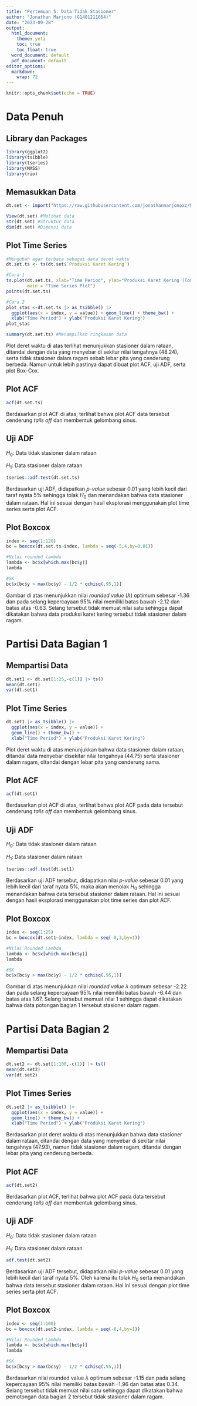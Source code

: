 ---
title: "Pertemuan 5: Data Tidak Stasioner"
author: "Jonathan Marjono (G1401211064)"
date: "2023-09-28"
output:
  html_document:
    theme: yeti
    toc: true
    toc_float: true
  word_document: default
  pdf_document: default
editor_options: 
  markdown: 
    wrap: 72
---

```{r setup, include=FALSE}
knitr::opts_chunk$set(echo = TRUE)
```

# Data Penuh

## Library dan Packages

```{r}
library(ggplot2)
library(tsibble)
library(tseries)
library(MASS)
library(rio)
```

## Memasukkan Data

```{r}
dt.set <- import("https://raw.githubusercontent.com/jonathanmarjonoxz/MPDW/main/Responsi1/Data_ProduksiKaretKering.csv")
```

```{r}
View(dt.set) #Melihat data
str(dt.set) #Struktur data
dim(dt.set) #Dimensi data
```

## Plot Time Series

```{r}
#Mengubah agar terbaca sebagai data deret waktu
dt.set.ts <- ts(dt.set$`Produksi Karet Kering`)
```

```{r}
#Cara 1
ts.plot(dt.set.ts, xlab="Time Period", ylab="Produksi Karet Kering (Ton)", 
        main = "Time Series Plot")
points(dt.set.ts)
```

```{r}
#Cara 2
plot_stas <-dt.set.ts |> as_tsibble() |> 
  ggplot(aes(x = index, y = value)) + geom_line() + theme_bw() +
  xlab("Time Period") + ylab("Produksi Karet Kering")
plot_stas
```

```{r}
summary(dt.set.ts) #Menampilkan ringkasan data
```

Plot deret waktu di atas terlihat menunjukkan stasioner dalam rataan,
ditandai dengan data yang menyebar di sekitar nilai tengahnya (48.24),
serta tidak stasioner dalam ragam sebab lebar pita yang cenderung
berbeda. Namun untuk lebih pastinya dapat dibuat plot ACF, uji ADF,
serta plot Box-Cox.

## Plot ACF

```{r}
acf(dt.set.ts)
```

Berdasarkan plot ACF di atas, terlihat bahwa plot ACF data tersebut
cenderung *tails off* dan membentuk gelombang sinus.

## Uji ADF

$H_0$: Data tidak stasioner dalam rataan

$H_1$: Data stasioner dalam rataan

```{r}
tseries::adf.test(dt.set.ts)
```

Berdasarkan uji ADF, didapatkan *p-value* sebesar 0.01 yang lebih kecil
dari taraf nyata 5% sehingga tolak $H_0$ dan menandakan bahwa data
stasioner dalam rataan. Hal ini sesuai dengan hasil eksplorasi
menggunakan plot time series serta plot ACF.

## Plot Boxcox

```{r}
index <- seq(1:120)
bc = boxcox(dt.set.ts~index, lambda = seq(-5,4,by=0.01))
```

```{r}
#Nilai rounded lambda
lambda <- bc$x[which.max(bc$y)]
lambda
```

```{r}
#SK
bc$x[bc$y > max(bc$y) - 1/2 * qchisq(.95,1)]
```

Gambar di atas menunjukkan nilai *rounded value* $(\lambda)$ optimum
sebesar -1.36 dan pada selang kepercayaan 95% nilai memiliki batas bawah
-2.12 dan batas atas -0.63. Selang tersebut tidak memuat nilai satu
sehingga dapat dikatakan bahwa data produksi karet kering tersebut tidak
stasioner dalam ragam.

# Partisi Data Bagian 1

## Mempartisi Data

```{r}
dt.set1 <- dt.set[1:25,-c(1)] |> ts()
mean(dt.set1)
var(dt.set1)
```

## Plot Time Series

```{r}
dt.set1 |> as_tsibble() |> 
  ggplot(aes(x = index, y = value)) +
  geom_line() + theme_bw() +
  xlab("Time Period") + ylab("Produksi Karet Kering")
```

Plot deret waktu di atas menunjukkan bahwa data stasioner dalam rataan,
ditandai data menyebar disekitar nilai tengahnya (44.75) serta stasioner
dalam ragam, ditandai dengan lebar pita yang cenderung sama.

## Plot ACF

```{r}
acf(dt.set1)
```

Berdasarkan plot ACF di atas, terlihat bahwa plot ACF pada data tersebut
cenderung *tails off* dan membentuk gelombang sinus.

## Uji ADF

$H_0$: Data tidak stasioner dalam rataan

$H_1$: Data stasioner dalam rataan

```{r}
tseries::adf.test(dt.set1)
```

Berdasarkan uji ADF tersebut, didapatkan nilai *p-value* sebesar 0.01
yang lebih kecil dari taraf nyata 5%, maka akan menolak $H_0$ sehingga
menandakan bahwa data tersebut stasioner dalam rataan. Hal ini sesuai
dengan hasil eksplorasi menggunakan plot time series dan plot ACF.

## Plot Boxcox

```{r}
index <- seq(1:25)
bc = boxcox(dt.set1~index, lambda = seq(-8,3,by=1))
```

```{r}
#Nilai Rounded Lambda
lambda <- bc$x[which.max(bc$y)]
lambda
```

```{r}
#SK
bc$x[bc$y > max(bc$y) - 1/2 * qchisq(.95,1)]
```

Gambar di atas menunjukkan nilai *rounded value* $\lambda$ optimum
sebesar -2.22 dan pada selang kepercayaan 95% nilai memiliki batas bawah
-6.44 dan batas atas 1.67. Selang tersebut memuat nilai 1 sehingga dapat
dikatakan bahwa data potongan bagian 1 tersebut stasioner dalam ragam.

# Partisi Data Bagian 2

## Mempartisi Data

```{r}
dt.set2 <- dt.set[1:100,-c(1)] |> ts()
mean(dt.set2)
var(dt.set2)
```

## Plot Times Series

```{r}
dt.set2 |> as_tsibble() |> 
  ggplot(aes(x = index, y = value)) +
  geom_line() + theme_bw() +
  xlab("Time Period") + ylab("Produksi Karet Kering")
```

Berdasarkan plot deret waktu di atas menunjukkan bahwa data stasioner
dalam rataan, ditandai dengan data yang menyebar di sekitar nilai
tengahnya (47.93), namun tidak stasioner dalam ragam, ditandai dengan
lebar pita yang cenderung berbeda.

## Plot ACF

```{r}
acf(dt.set2)
```

Berdasarkan plot ACF, terlihat bahwa plot ACF pada data tersebut
cenderung *tails off* dan membentuk gelombang sinus.

## Uji ADF

$H_0$: Data tidak stasioner dalam rataan

$H_1$: Data stasioner dalam rataan

```{r}
adf.test(dt.set2)
```

Berdasarkan uji ADF tersebut, didapatkan nilai *p-value* sebesar 0.01
yang lebih kecil dari taraf nyata 5%. Oleh karena itu tolak $H_0$ serta
menandakan bahwa data tersebut stasioner dalam rataan. Hal ini sesuai
dengan plot time series serta plot ACF.

## Plot Boxcox

```{r}
index <- seq(1:100)
bc = boxcox(dt.set2~index, lambda = seq(-6,4,by=1))
```

```{r}
#Nilai Rounded Lambda
lambda <- bc$x[which.max(bc$y)]
lambda
```

```{r}
#SK
bc$x[bc$y > max(bc$y) - 1/2 * qchisq(.95,1)]
```

Berdasarkan nilai rounded value $\lambda$ optimum sebesar -1.15 dan pada
selang kepercayaan 95% nilai memiliki batas bawah -1.96 dan batas atas
0.34. Selang tersebut tidak memuat nilai satu sehingga dapat dikatakan
bahwa pemotongan data bagian 2 tersebut tidak stasioner dalam ragam.
